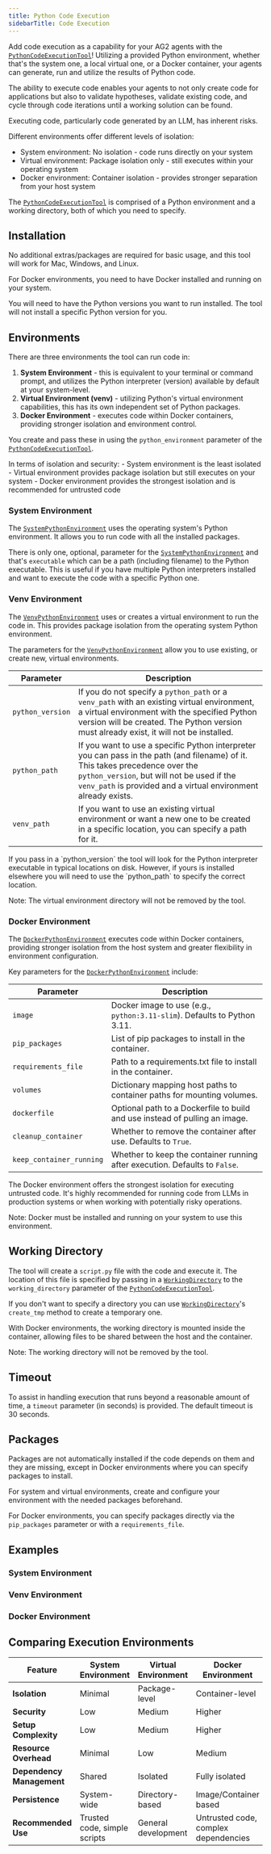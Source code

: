 ```yaml
---
title: Python Code Execution
sidebarTitle: Code Execution
---
```


Add code execution as a capability for your AG2 agents with the [`PythonCodeExecutionTool`](/docs/api-reference/autogen/tools/experimental/PythonCodeExecutionTool)! Utilizing a provided Python environment, whether that's the system one, a local virtual one, or a Docker container, your agents can generate, run and utilize the results of Python code.

The ability to execute code enables your agents to not only create code for applications but also to validate hypotheses, validate existing code, and cycle through code iterations until a working solution can be found.

<Warning>
Executing code, particularly code generated by an LLM, has inherent risks.

Different environments offer different levels of isolation:
- System environment: No isolation - code runs directly on your system
- Virtual environment: Package isolation only - still executes within your operating system
- Docker environment: Container isolation - provides stronger separation from your host system
</Warning>

The [`PythonCodeExecutionTool`](/docs/api-reference/autogen/tools/experimental/PythonCodeExecutionTool) is comprised of a Python environment and a working directory, both of which you need to specify.

## Installation

No additional extras/packages are required for basic usage, and this tool will work for Mac, Windows, and Linux.

For Docker environments, you need to have Docker installed and running on your system.

You will need to have the Python versions you want to run installed. The tool will not install a specific Python version for you.

## Environments

There are three environments the tool can run code in:
1. **System Environment** - this is equivalent to your terminal or command prompt, and utilizes the Python interpreter (version) available by default at your system-level.
2. **Virtual Environment (venv)** - utilizing Python's virtual environment capabilities, this has its own independent set of Python packages.
3. **Docker Environment** - executes code within Docker containers, providing stronger isolation and environment control.

You create and pass these in using the `python_environment` parameter of the [`PythonCodeExecutionTool`](/docs/api-reference/autogen/tools/experimental/PythonCodeExecutionTool).

<Tip>
In terms of isolation and security:
- System environment is the least isolated
- Virtual environment provides package isolation but still executes on your system
- Docker environment provides the strongest isolation and is recommended for untrusted code
</Tip>

### System Environment

The [`SystemPythonEnvironment`](/docs/api-reference/autogen/environments/SystemPythonEnvironment) uses the operating system's Python environment. It allows you to run code with all the installed packages.

There is only one, optional, parameter for the [`SystemPythonEnvironment`](/docs/api-reference/autogen/environments/SystemPythonEnvironment) and that's `executable` which can be a path (including filename) to the Python executable. This is useful if you have multiple Python interpreters installed and want to execute the code with a specific Python one.

### Venv Environment

The [`VenvPythonEnvironment`](/docs/api-reference/autogen/environments/VenvPythonEnvironment) uses or creates a virtual environment to run the code in. This provides package isolation from the operating system Python environment.

The parameters for the [`VenvPythonEnvironment`](/docs/api-reference/autogen/environments/VenvPythonEnvironment) allow you to use existing, or create new, virtual environments.

| Parameter | Description |
| --- | --- |
| `python_version` | If you do not specify a `python_path` or a `venv_path` with an existing virtual environment, a virtual environment with the specified Python version will be created. The Python version must already exist, it will not be installed. |
| `python_path` | If you want to use a specific Python interpreter you can pass in the path (and filename) of it. This takes precedence over the `python_version`, but will not be used if the `venv_path` is provided and a virtual environment already exists. |
| `venv_path` | If you want to use an existing virtual environment or want a new one to be created in a specific location, you can specify a path for it. |

<Tip>
If you pass in a `python_version` the tool will look for the Python interpreter executable in typical locations on disk. However, if yours is installed elsewhere you will need to use the `python_path` to specify the correct location.
</Tip>

Note: The virtual environment directory will not be removed by the tool.

### Docker Environment

The [`DockerPythonEnvironment`](/docs/api-reference/autogen/environments/DockerPythonEnvironment) executes code within Docker containers, providing stronger isolation from the host system and greater flexibility in environment configuration.

Key parameters for the [`DockerPythonEnvironment`](/docs/api-reference/autogen/environments/DockerPythonEnvironment) include:

| Parameter | Description |
| --- | --- |
| `image` | Docker image to use (e.g., `python:3.11-slim`). Defaults to Python 3.11. |
| `pip_packages` | List of pip packages to install in the container. |
| `requirements_file` | Path to a requirements.txt file to install in the container. |
| `volumes` | Dictionary mapping host paths to container paths for mounting volumes. |
| `dockerfile` | Optional path to a Dockerfile to build and use instead of pulling an image. |
| `cleanup_container` | Whether to remove the container after use. Defaults to `True`. |
| `keep_container_running` | Whether to keep the container running after execution. Defaults to `False`. |

<Tip>
The Docker environment offers the strongest isolation for executing untrusted code. It's highly recommended for running code from LLMs in production systems or when working with potentially risky operations.
</Tip>

Note: Docker must be installed and running on your system to use this environment.

## Working Directory

The tool will create a `script.py` file with the code and execute it. The location of this file is specified by passing in a [`WorkingDirectory`](/docs/api-reference/autogen/environments/WorkingDirectory) to the `working_directory` parameter of the [`PythonCodeExecutionTool`](/docs/api-reference/autogen/tools/experimental/PythonCodeExecutionTool).

If you don't want to specify a directory you can use [`WorkingDirectory`](/docs/api-reference/autogen/environments/WorkingDirectory)'s `create_tmp` method to create a temporary one.

With Docker environments, the working directory is mounted inside the container, allowing files to be shared between the host and the container.

Note: The working directory will not be removed by the tool.

## Timeout

To assist in handling execution that runs beyond a reasonable amount of time, a `timeout` parameter (in seconds) is provided. The default timeout is 30 seconds.

## Packages

Packages are not automatically installed if the code depends on them and they are missing, except in Docker environments where you can specify packages to install.

For system and virtual environments, create and configure your environment with the needed packages beforehand.

For Docker environments, you can specify packages directly via the `pip_packages` parameter or with a `requirements_file`.

## Examples

### System Environment


<CodeExecutionLocalSystem/>

### Venv Environment


<CodeExecutionLocalVenv/>

### Docker Environment


<CodeExecutionDocker/>

## Comparing Execution Environments

| Feature | System Environment | Virtual Environment | Docker Environment |
| --- | --- | --- | --- |
| **Isolation** | Minimal | Package-level | Container-level |
| **Security** | Low | Medium | Higher |
| **Setup Complexity** | Low | Medium | Higher |
| **Resource Overhead** | Minimal | Low | Medium |
| **Dependency Management** | Shared | Isolated | Fully isolated |
| **Persistence** | System-wide | Directory-based | Image/Container based |
| **Recommended Use** | Trusted code, simple scripts | General development | Untrusted code, complex dependencies |
